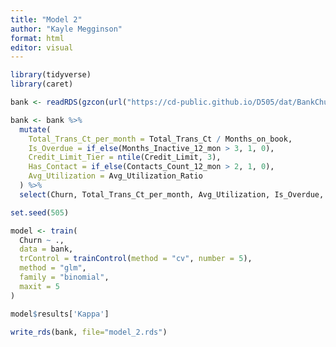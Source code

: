---
title: "Model 2"
author: "Kayle Megginson"
format: html
editor: visual
---

```{r setup, include=FALSE}
library(tidyverse)
library(caret)

bank <- readRDS(gzcon(url("https://cd-public.github.io/D505/dat/BankChurners.rds")))
```

```{r}
bank <- bank %>% 
  mutate(
    Total_Trans_Ct_per_month = Total_Trans_Ct / Months_on_book,
    Is_Overdue = if_else(Months_Inactive_12_mon > 3, 1, 0),
    Credit_Limit_Tier = ntile(Credit_Limit, 3),
    Has_Contact = if_else(Contacts_Count_12_mon > 2, 1, 0),
    Avg_Utilization = Avg_Utilization_Ratio
  ) %>% 
  select(Churn, Total_Trans_Ct_per_month, Avg_Utilization, Is_Overdue, Credit_Limit_Tier, Has_Contact)

```

```{r}
set.seed(505)

model <- train(
  Churn ~ .,
  data = bank,
  trControl = trainControl(method = "cv", number = 5),
  method = "glm",
  family = "binomial",
  maxit = 5
)

model$results['Kappa']

```
```{r}
write_rds(bank, file="model_2.rds")
```

